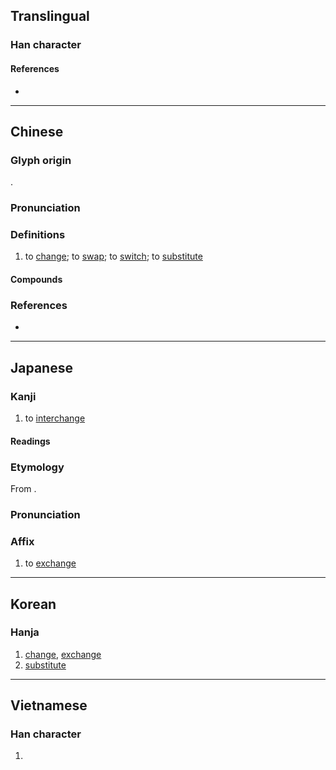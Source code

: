 {{also|换}}
{{character info}}
==Translingual==

===Han character===
{{Han char|rn=64|rad=手|as=09|sn=12|four=57034|canj=QNBK|ids=⿰扌奐}}

====References====
* {{Han ref|kx=0442.140|dkj=12358|dj=0793.130|hdz=31922.041|uh=63DB|ud=25563|bh=B4AB|bd=46251}}

----

==Chinese==
{{zh-forms|s=换}}

===Glyph origin===
{{Han etym}}
{{Han compound|手|奐|ls=psc|c1=s|c2=p|t1=hand}}.

===Pronunciation===
{{zh-pron
|m=huàn
|m-s=
|c=wun6
|c-t=
|g=
|h=pfs=von;gd=von4
|j=
|mb=hūing
|md=uâng
|mn=ōaⁿ/hoān/twv:hoàn
|mn_note=ōaⁿ - vernacular; hoān/hoàn - literary
|mn-t=
|w=
|x=
|mc=y
|oc=y
|ma=y
|cat=v
}}

===Definitions===
{{zh-hanzi}}

# to [[change]]; to [[swap]]; to [[switch]]; to [[substitute]]
#: {{zh-x|政府 換 咗 人 又 點 啫？|OK, the head of government has changed; so what?|C}}

====Compounds====
{{zh-der|換不來|換不開|換乘|換人|換代|換位|換個兒|換匯|換班|換茬|換車|換擋|換防|換房|換崗|換工|換季|換肩|換屆|換句話說|換腦筋|換氣|換氣扇|換錢|換親|換取|換算|換湯不換藥|換帖|換文|換洗|換血|換牙|換言之|換樣|換樣兒|換約|換心|換馬}}

===References===
* {{thcwd|8431}}

{{zh-cat|Beginning}}

----

==Japanese==

===Kanji===
{{ja-kanji|grade=c|rs=手09}}

# to [[interchange]]

====Readings====
{{ja-readings
|goon=がん<ぐわん
|kanon=かん<くわん
|kun=か-える, か-わる
}}

===Etymology===
{{ja-kanjitab|かん|yomi=kanon}}
From {{der|ja|ltc|sort=かん|-}} {{ltc-l|換}}.

===Pronunciation===
{{ja-pron|かん|y=kanon}}

===Affix===
{{ja-pos|affix|かん|hhira=くわん}}

# to [[exchange]]

----

==Korean==

===Hanja===
{{ko-hanja|hangeul=환|eumhun=}}

# [[change]], [[exchange]]
# [[substitute]]

----

==Vietnamese==

===Han character===
{{vi-hantu|hoán|rs=手09}}

# {{rfdef|vi|sort=手09}}